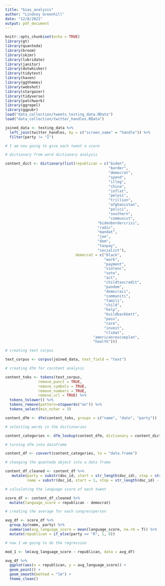 ```yaml
---
title: "bias_analysis"
author: "Lindsey Greenhill"
date: "12/8/2021"
output: pdf_document
---
```


```r
knitr::opts_chunk$set(echo = TRUE)
library(gt)
library(quanteda)
library(broom)
library(skimr)
library(lubridate)
library(janitor)
library(dotwhisker)
library(tidytext)
library(haven)
library(ggthemes)
library(webshot)
library(stargazer)
library(tidyverse)
library(patchwork)
library(ggrepel)
library(ggpubr)
load("data_collection/tweets_testing_data.RData")
load("data_collection/twitter_handles.RData")

joined_data <- testing_data %>%
  left_join(twitter_handles, by = c("screen_name" = "handle")) %>%
  filter(party != "I")
```


```r

# I am now going to give each tweet a score

# dictionary from word dictionary analysis

content_dict <- dictionary(list(republican = c("biden",
                                               "border",
                                               "democrat",
                                               "spend",
                                               "illeg",
                                               "china",
                                               "inflat",
                                               "pelosi",
                                               "trillion",
                                               "afghanistan",
                                               "polici",
                                               "southern",
                                               "communist",
                                          "bidenbordercrisi",
                                          "radic",
                                          "mandat",
                                          "joe",
                                          "dem",
                                          "taxpay",
                                          "socialist"),
                                democrat = c("black",
                                             "work",
                                             "payment",
                                             "violenc",
                                             "vote",
                                             "act",
                                             "childtaxcredit",
                                             "pandem",
                                             "democraci",
                                             "communiti",
                                             "famili",
                                             "child",
                                             "help",
                                             "buildbackbett",
                                             "pass",
                                             "care",
                                             "invest",
                                             "climat",
                                        "americanrescueplan",
                                        "health")))

```


```r
# creating text corpus

text_corpus <- corpus(joined_data, text_field = "text")

# creating dfm for cocntent analysis

content_toks <- tokens(text_corpus,
               remove_punct = TRUE,
               remove_symbols = TRUE,
               remove_numbers = TRUE,
               remove_url = TRUE) %>%
  tokens_tolower() %>%
  tokens_remove(pattern=stopwords("en")) %>%
  tokens_select(min_nchar = 3)

content_dfm <- dfm(content_toks, groups = c("name", "date", "party"))

# selecting words in the dictionaries

content_categories <- dfm_lookup(content_dfm, dictionary = content_dict)

# turning dfm into dataframe

content_df <- convert(content_categories, to = "data.frame")

# changing the quanteda object into a data frame

content_df_cleaned <- content_df %>%
   mutate(party = substr(doc_id, start = str_length(doc_id), stop = str_length(doc_id)),
          name = substr(doc_id, start = 1, stop = str_length(doc_id) - 13))
```


```r

# calculating the language score of each tweet

score_df <- content_df_cleaned %>%
  mutate(language_score = republican - democrat)

# creating the average for each congressperson

avg_df <- score_df %>%
  group_by(name, party) %>%
  summarise(avg_language_score = mean(language_score, na.rm = T)) %>%
  mutate(republican = if_else(party == "R", 1, 0))

# now I am going to do the regression 

mod_1 <- lm(avg_language_score ~ republican, data = avg_df)

avg_df %>%
  ggplot(aes(x = republican, y = avg_language_score)) +
  geom_point() +
  geom_smooth(method = "lm") +
  theme_clean()
```

